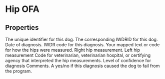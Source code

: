 
# Hip OFA

## Properties
<Properties>
    <Property name="local_dog_id" type="integer" required>
        The unique identifier for this dog.
    </Property>
    <Property name="pt_DogID" type="integer" required>
        The corresponding IWDRID for this dog.
    </Property>
    <Property name="pt_Date" type="datetime" required>
        Date of diagnosis.
    </Property>
    <Property name="pt_TraitCodeID" type="integer" required>
        IWDR code for this diagnosis.
    </Property>
    <Property name="pt_MeasureTypeCode" type="integer" required>
        Your mapped text or code for how the hips were measured.
    </Property>
    <Property name="pt_Measure1" type="string" required>
        Right hip measurement.
    </Property>
    <Property name="pt_Measure2" type="string" required>
        Left hip measurement
    </Property>
    <Property name="pt_EvaluatorID" type="integer">
        Code for veterinarian, veterinarian hospital, or certifying agency that interpreted the hip measurements.
    </Property>
    <Property name="pt_ConfidenceRatingCode" type="integer">
        Level of confidence for diagnosis
    </Property>
    <Property name="pt_DetailsOfProblem" type="string">
        Comments.
    </Property>
    <Property name="pt_RecRelease" type="boolean">
        A yes/no if this diagnosis caused the dog to fail from the program.
    </Property>
</Properties>
